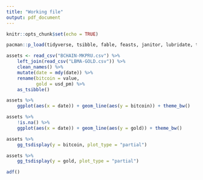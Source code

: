 ```yaml
---
title: "Working file"
output: pdf_document
---
```


```r
knitr::opts_chunk$set(echo = TRUE)
```

```r
pacman::p_load(tidyverse, tsibble, fable, feasts, janitor, lubridate, tseries)
```

```r
assets <- read_csv("BCHAIN-MKPRU.csv") %>%
    left_join(read_csv("LBMA-GOLD.csv")) %>%
    clean_names() %>% 
    mutate(date = mdy(date)) %>%
    rename(bitcoin = value,
           gold = usd_pm) %>% 
    as_tsibble()
```

```r
assets %>% 
    ggplot(aes(x = date)) + geom_line(aes(y = bitcoin)) + theme_bw()

assets %>% 
    !is.na() %>% 
    ggplot(aes(x = date)) + geom_line(aes(y = gold)) + theme_bw()

assets %>% 
    gg_tsdisplay(y = bitcoin, plot_type = "partial")

assets %>% 
    gg_tsdisplay(y = gold, plot_type = "partial")

adf()
```



